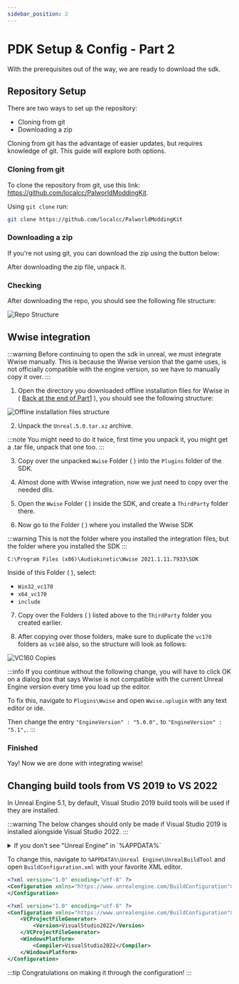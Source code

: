 ```yaml
---
sidebar_position: 2
---
```


# PDK Setup & Config - Part 2

With the prerequisites out of the way, we are ready to download the sdk.

## Repository Setup

There are two ways to set up the repository:

* Cloning from git
* Downloading a zip

Cloning from git has the advantage of easier updates, but requires knowledge of git. This guide will explore both options.

### Cloning from git

To clone the repository from git, use this link: https://github.com/localcc/PalworldModdingKit.

Using `git clone` run:

```bash title="Git"
git clone https://github.com/localcc/PalworldModdingKit
```

### Downloading a zip

If you're not using git, you can download the zip using the button below:


<GitHubButton text="Download PDK" url="https://github.com/localcc/PalworldModdingKit/archive/HEAD.zip"/>

After downloading the zip file, unpack it.

### Checking

After downloading the repo, you should see the following file structure:

![Repo Structure](./assets/RepoStructure.png)

## Wwise integration

:::warning
Before continuing to open the sdk in unreal, we must integrate Wwise manually. This is because the Wwise version that the game uses, is not officially compatible with the engine version, so we have to manually copy it over.
:::

1) Open the directory you downloaded offline installation files for Wwise in ( [Back at the end of Part1](./install-part-1#finished) ), you should see the following structure:

![Offline installation files structure](./assets/WwiseOfflineIntegrationStructure.png)

2) Unpack the `Unreal.5.0.tar.xz` archive.

:::note
You might need to do it twice, first time you unpack it, you might get a .tar file, unpack that one too.
:::


3) Copy over the unpacked `Wwise` Folder ( <FaFolder/> ) into the `Plugins` folder of the SDK.

4) Almost done with Wwise integration, now we just need to copy over the needed dlls.

5) Open the `Wwise` Folder ( <FaFolder/> ) inside the SDK, and create a `ThirdParty` folder there.

6) Now go to the Folder ( <FaFolder/> ) where you installed the Wwise SDK

:::warning
This is not the folder where you installed the integration files, but the folder where you installed the SDK
:::

```text title="Default Wwise SDK Path"
C:\Program Files (x86)\Audiokinetic\Wwise 2021.1.11.7933\SDK
```

Inside of this Folder ( <FaFolder/> ), select:

* `Win32_vc170`
* `x64_vc170`
* `include`

7) Copy over the Folders ( <FaFolder/> ) listed above to the `ThirdParty` folder you created earlier.

8) After copying over those folders, make sure to duplicate the `vc170` folders as `vc160` also, so the structure will look as follows:

![VC160 Copies](./assets/Vc160Incident.png)

:::info
If you continue without the following change, you will have to click OK on a dialog box that says Wwise is not compatible with the current Unreal Engine version every time you load up the editor.


To fix this, navigate to `Plugins\Wwise` and open `Wwise.uplugin` with any text editor or ide. 

Then change the entry `"EngineVersion" : "5.0.0",` to `"EngineVersion" : "5.1",`.
:::

### Finished

Yay! Now we are done with integrating wwise!

## Changing build tools from VS 2019 to VS 2022
In Unreal Engine 5.1, by default, Visual Studio 2019 build tools will be used if they are installed.

:::warning
The below changes should only be made if Visual Studio 2019 is installed alongside Visual Studio 2022.
:::

<details>
    <summary>If you don't see "Unreal Engine" in `%APPDATA%`</summary>
    <div>
        If you don't see "Unreal Engine" in `%APPDATA%` that means you haven't launched Unreal Engine before<br/>
        Go to `Epic Games Launcher -> Unreal Engine -> Library 0 >` Click "Launch" on the Unreal Engine version that you've downloaded (5.1.x).<br/>
        ![UnrealEditorLaunchFirst](./assets/LaunchUnrealEditor.png)<br/>
        Let it load until you see the creation of a new project screen then close it and continue with the guide.<br/>
    </div>
</details>

To change this, navigate to `%APPDATA%\Unreal Engine\UnrealBuildTool` and open `BuildConfiguration.xml` with your favorite XML editor.


```xml title="Initial Configuration"
<?xml version="1.0" encoding="utf-8" ?>
<Configuration xmlns="https://www.unrealengine.com/BuildConfiguration">
</Configuration>
```


```xml title="Updated it to look like so:"
<?xml version="1.0" encoding="utf-8" ?>
<Configuration xmlns="https://www.unrealengine.com/BuildConfiguration">
    <VCProjectFileGenerator>
        <Version>VisualStudio2022</Version>
    </VCProjectFileGenerator>
    <WindowsPlatform>
        <Compiler>VisualStudio2022</Compiler>
    </WindowsPlatform>
</Configuration>
```

:::tip
Congratulations on making it through the configuration!
:::

